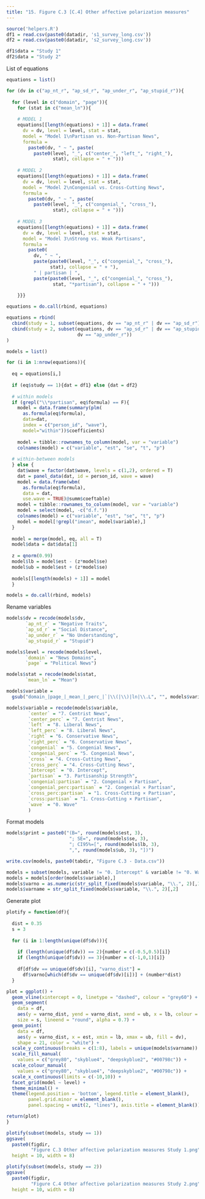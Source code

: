 ```yaml
---
title: "15. Figure C.3 [C.4] Other affective polarization measures"
---
```


```r
source('helpers.R')
df1 = read.csv(paste0(datadir, 's1_survey_long.csv'))
df2 = read.csv(paste0(datadir, 's2_survey_long.csv'))

df1$data = "Study 1"
df2$data = "Study 2"
```

List of equations
```r
equations = list()

for (dv in c("ap_nt_r", "ap_sd_r", "ap_under_r", "ap_stupid_r")){
  
  for (level in c("domain", "page")){
    for (stat in c("mean_ln")){
    
    # MODEL 1
    equations[[length(equations) + 1]] = data.frame(
      dv = dv, level = level, stat = stat, 
      model = "Model 1\nPartisan vs. Non-Partisan News",
      formula = 
        paste0(dv, " ~ ", paste(
          paste0(level, "_", c("center_", "left_", "right_"),
                 stat), collapse = " + ")))
    
    # MODEL 2
    equations[[length(equations) + 1]] = data.frame(
      dv = dv, level = level, stat = stat, 
      model = "Model 2\nCongenial vs. Cross-Cutting News",
      formula = 
        paste0(dv, " ~ ", paste(
          paste0(level, "_", c("congenial_", "cross_"),
                 stat), collapse = " + ")))
    
    # MODEL 3 
    equations[[length(equations) + 1]] = data.frame(
      dv = dv, level = level, stat = stat, 
      model = "Model 3\nStrong vs. Weak Partisans",
      formula = 
        paste0(
          dv, " ~ ", 
          paste(paste0(level, "_", c("congenial_", "cross_"),
                stat), collapse = " + "), 
          " | partisan | ", 
          paste(paste0(level, "_", c("congenial_", "cross_"),
                 stat, "*partisan"), collapse = " + ")))
    
    }}}

equations = do.call(rbind, equations)

equations = rbind(
  cbind(study = 1, subset(equations, dv == "ap_nt_r" | dv == "ap_sd_r")),
  cbind(study = 2, subset(equations, dv == "ap_sd_r" | dv == "ap_stupid_r" | 
                          dv == "ap_under_r"))
)
```

```r
models = list()

for (i in 1:nrow(equations)){
  
  eq = equations[i,]
  
  if (eq$study == 1){dat = df1} else {dat = df2}
    
  # within models  
  if (grepl("\\*partisan", eq$formula) == F){
    model = data.frame(summary(plm(
      as.formula(eq$formula), 
      data=dat, 
      index = c("person_id", "wave"), 
      model="within"))$coefficients)
    
    model = tibble::rownames_to_column(model, var = "variable")
    colnames(model) = c("variable", "est", "se", "t", "p")
    
  # within-between models
  } else {
    dat$wave = factor(dat$wave, levels = c(1,2), ordered = T)
    dat = panel_data(dat, id = person_id, wave = wave)
    model = data.frame(wbm(
      as.formula(eq$formula), 
      data = dat, 
      use.wave = TRUE)@summ$coeftable)
    model = tibble::rownames_to_column(model, var = "variable")
    model = select(model, -c("d.f."))
    colnames(model) = c("variable", "est", "se", "t", "p")
    model = model[!grepl("imean", model$variable),]
  }
  
  model = merge(model, eq, all = T)
  model$data = dat$data[1]
  
  z = qnorm(0.99)
  model$lb = model$est - (z*model$se)
  model$ub = model$est + (z*model$se)
  
  models[[length(models) + 1]] = model
  }

models = do.call(rbind, models)
```

Rename variables 
```r
models$dv = recode(models$dv, 
       `ap_nt_r` = "Negative Traits",
       `ap_sd_r` = "Social Distance",
       `ap_under_r` = "No Understanding",
       `ap_stupid_r` = "Stupid")

models$level = recode(models$level, 
       `domain` = "News Domains",
       `page` = "Political News")

models$stat = recode(models$stat, 
       `mean_ln` = "Mean")

models$variable = 
  gsub("domain_|page_|_mean_|_perc_|`|\\(|\\)|ln|\\.L", "", models$variable)

models$variable = recode(models$variable,
        `center` = "7. Centrist News", 
        `center_perc` = "7. Centrist News", 
        `left` = "8. Liberal News", 
        `left_perc` = "8. Liberal News", 
        `right` = "6. Conservative News", 
        `right_perc` = "6. Conservative News", 
        `congenial` = "5. Congenial News", 
        `congenial_perc` = "5. Congenial News",
        `cross` = "4. Cross-Cutting News", 
        `cross_perc` = "4. Cross-Cutting News",
        `Intercept` = "0. Intercept",
        `partisan` = "3. Partisanship Strength", 
        `congenial:partisan` = "2. Congenial × Partisan", 
        `congenial_perc:partisan` = "2. Congenial × Partisan", 
        `cross_perc:partisan` = "1. Cross-Cutting × Partisan",
        `cross:partisan` = "1. Cross-Cutting × Partisan",
        `wave` = "0. Wave"
        )
```

Format models
```r
models$print = paste0("(B=", round(models$est, 3), 
                       "; SE=", round(models$se, 3),
                       "; CI95%=[", round(models$lb, 3), 
                       ",", round(models$ub, 3), "])")

write.csv(models, paste0(tabdir, "Figure C.3 - Data.csv"))
```

```r
models = subset(models, variable != "0. Intercept" & variable != "0. Wave")
models = models[order(models$variable),]
models$varno = as.numeric(str_split_fixed(models$variable, "\\.", 2)[,1])
models$varname = str_split_fixed(models$variable, "\\.", 2)[,2]
```


Generate plot
```r
plotify = function(df){
  
  dist = 0.35
  s = 3
  
  for (i in 1:length(unique(df$dv))){
    
    if (length(unique(df$dv)) == 2){number = c(-0.5,0.5)[i]} 
    if (length(unique(df$dv)) == 3){number = c(-1,0,1)[i]}
    
    df[df$dv == unique(df$dv)[i], "varno_dist"] = 
      df$varno[which(df$dv == unique(df$dv)[i])] + (number*dist)
  }  

plot = ggplot() + 
  geom_vline(xintercept = 0, linetype = "dashed", colour = "grey60") + 
  geom_segment(
    data = df,
    aes(y = varno_dist, yend = varno_dist, xend = ub, x = lb, colour = dv), 
    size = s, lineend = "round", alpha = 0.7) + 
  geom_point(
    data = df,
    aes(y = varno_dist, x = est, xmin = lb, xmax = ub, fill = dv),
    shape = 21, color = "white") +
  scale_y_continuous(breaks = c(1:8), labels = unique(models$varname)) + 
  scale_fill_manual(
    values = c("grey80", "skyblue4", "deepskyblue2", "#00798c")) +
  scale_colour_manual(
    values = c("grey80", "skyblue4", "deepskyblue2", "#00798c")) +
  scale_x_continuous(limits = c(-10,10)) + 
  facet_grid(model ~ level) + 
  theme_minimal() + 
  theme(legend.position = 'bottom', legend.title = element_blank(),
        panel.grid.minor = element_blank(),
        panel.spacing = unit(2, "lines"), axis.title = element_blank())

return(plot)
}

plotify(subset(models, study == 1))
ggsave(
  paste0(figdir, 
         "Figure C.3 Other affective polarization measures Study 1.png"), 
  height = 10, width = 8)

plotify(subset(models, study == 2))
ggsave(
  paste0(figdir, 
         "Figure C.4 Other affective polarization measures Study 2.png"), 
  height = 10, width = 8)
```


```r

```

